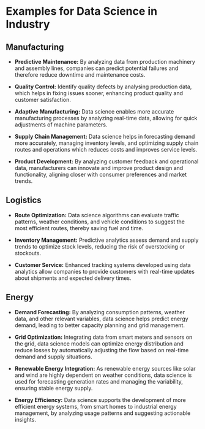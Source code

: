 # Examples for Data Science in Industry
## Manufacturing
- **Predictive Maintenance:** By analyzing data from production machinery and assembly lines, companies can predict potential failures and therefore reduce downtime and maintenance costs.

- **Quality Control:** Identify quality defects by analysing production data, which helps in fixing issues sooner, enhancing product quality and customer satisfaction.

- **Adaptive Manufacturing:** Data science enables more accurate manufacturing processes by analyzing real-time data, allowing for quick adjustments of machine parameters.

- **Supply Chain Management:** Data science helps in forecasting demand more accurately, managing inventory levels, and optimizing supply chain routes and operations which reduces costs and improves service levels.

- **Product Development:** By analyzing customer feedback and operational data, manufacturers can innovate and improve product design and functionality, aligning closer with consumer preferences and market trends.

## Logistics

- **Route Optimization:** Data science algorithms can evaluate traffic patterns, weather conditions, and vehicle conditions to suggest the most efficient routes, thereby saving fuel and time.

- **Inventory Management:** Predictive analytics assess demand and supply trends to optimize stock levels, reducing the risk of overstocking or stockouts.

- **Customer Service:** Enhanced tracking systems developed using data analytics allow companies to provide customers with real-time updates about shipments and expected delivery times.

## Energy

- **Demand Forecasting:** By analyzing consumption patterns, weather data, and other relevant variables, data science helps predict energy demand, leading to better capacity planning and grid management.

- **Grid Optimization:** Integrating data from smart meters and sensors on the grid, data science models can optimize energy distribution and reduce losses by automatically adjusting the flow based on real-time demand and supply situations.

- **Renewable Energy Integration:** As renewable energy sources like solar and wind are highly dependent on weather conditions, data science is used for forecasting generation rates and managing the variability, ensuring stable energy supply.

- **Energy Efficiency:** Data science supports the development of more efficient energy systems, from smart homes to industrial energy management, by analyzing usage patterns and suggesting actionable insights.
